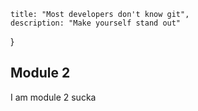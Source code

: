 
    title: "Most developers don't know git",
    description: "Make yourself stand out"
}

## Module 2 

I am module 2 sucka
